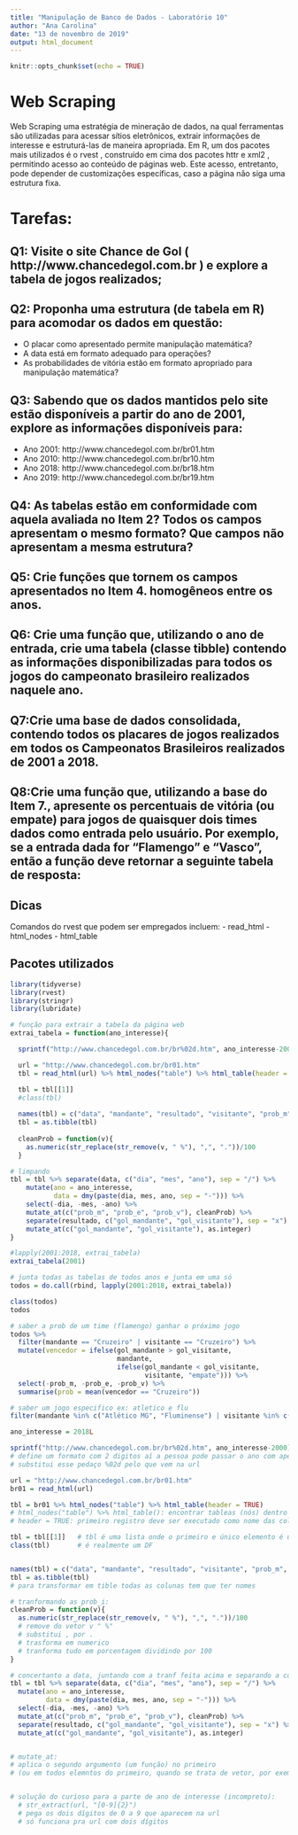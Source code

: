 ```yaml
---
title: "Manipulação de Banco de Dados - Laboratório 10"
author: "Ana Carolina"
date: "13 de novembro de 2019"
output: html_document
---
```


```r
knitr::opts_chunk$set(echo = TRUE)
```

# Web Scraping
Web Scraping uma estratégia de mineração de dados, na qual ferramentas são utilizadas para acessar sítios eletrônicos, extrair informações de interesse e estruturá-las de maneira apropriada. Em R, um dos pacotes mais utilizados é o rvest , construído em cima dos pacotes httr e xml2 , permitindo acesso ao conteúdo de páginas web. Este acesso, entretanto, pode depender de customizações específicas, caso a página não siga uma estrutura fixa.

# Tarefas: 

## Q1:  Visite o site Chance de Gol ( http://www.chancedegol.com.br ) e explore a tabela de jogos realizados;

## Q2:  Proponha uma estrutura (de tabela em R) para acomodar os dados em questão:
  - O placar como apresentado permite manipulação matemática?
  - A data está em formato adequado para operações?
  - As probabilidades de vitória estão em formato apropriado para manipulação matemática?

## Q3: Sabendo que os dados mantidos pelo site estão disponíveis a partir do ano de 2001, explore as informações disponíveis para:
  - Ano 2001: http://www.chancedegol.com.br/br01.htm
  - Ano 2010: http://www.chancedegol.com.br/br10.htm
  - Ano 2018: http://www.chancedegol.com.br/br18.htm
  - Ano 2019: http://www.chancedegol.com.br/br19.htm

## Q4: As tabelas estão em conformidade com aquela avaliada no Item 2? Todos os campos apresentam o mesmo formato? Que campos não apresentam a mesma estrutura?

## Q5: Crie funções que tornem os campos apresentados no Item 4. homogêneos entre os anos.

## Q6: Crie uma função que, utilizando o ano de entrada, crie uma tabela (classe tibble) contendo as informações disponibilizadas para todos os jogos do campeonato brasileiro realizados naquele ano.

## Q7:Crie uma base de dados consolidada, contendo todos os placares de jogos realizados em todos os Campeonatos Brasileiros realizados de 2001 a 2018.

## Q8:Crie uma função que, utilizando a base do Item 7., apresente os percentuais de vitória (ou empate) para jogos de quaisquer dois times dados como entrada pelo usuário. Por exemplo, se a entrada dada for “Flamengo” e “Vasco”, então a função deve retornar a seguinte tabela de resposta:

## Dicas
Comandos do rvest que podem ser empregados incluem:
  - read_html
  - html_nodes
  - html_table

## Pacotes utilizados
```r
library(tidyverse)
library(rvest)
library(stringr)
library(lubridate)
```

```r
# função para extrair a tabela da página web 
extrai_tabela = function(ano_interesse){

  sprintf("http://www.chancedegol.com.br/br%02d.htm", ano_interesse-2000)  

  url = "http://www.chancedegol.com.br/br01.htm"
  tbl = read_html(url) %>% html_nodes("table") %>% html_table(header = TRUE)

  tbl = tbl[[1]]  
  #class(tbl)
  
  names(tbl) = c("data", "mandante", "resultado", "visitante", "prob_m", "prob_e", "prob_v")
  tbl = as.tibble(tbl)
  
  cleanProb = function(v){
    as.numeric(str_replace(str_remove(v, " %"), ",", "."))/100  
  }

# limpando     
tbl = tbl %>% separate(data, c("dia", "mes", "ano"), sep = "/") %>%
    mutate(ano = ano_interesse, 
           data = dmy(paste(dia, mes, ano, sep = "-"))) %>% 
    select(-dia, -mes, -ano) %>%
    mutate_at(c("prob_m", "prob_e", "prob_v"), cleanProb) %>%
    separate(resultado, c("gol_mandante", "gol_visitante"), sep = "x") %>%
    mutate_at(c("gol_mandante", "gol_visitante"), as.integer)
}

#lapply(2001:2018, extrai_tabela)
extrai_tabela(2001)

# junta todas as tabelas de todos anos e junta em uma só 
todos = do.call(rbind, lapply(2001:2018, extrai_tabela))

class(todos)
todos
```

```r
# saber a prob de um time (flamengo) ganhar o próximo jogo 
todos %>% 
  filter(mandante == "Cruzeiro" | visitante == "Cruzeiro") %>%
  mutate(vencedor = ifelse(gol_mandante > gol_visitante, 
                           mandante, 
                           ifelse(gol_mandante < gol_visitante,
                                  visitante, "empate"))) %>%
  select(-prob_m, -prob_e, -prob_v) %>%
  summarise(prob = mean(vencedor == "Cruzeiro"))

# saber um jogo especifico ex: atletico e flu
filter(mandante %in% c("Atlético MG", "Fluminense") | visitante %in% c("Atlético MG", "Fluminense")) 
```

```r
ano_interesse = 2018L

sprintf("http://www.chancedegol.com.br/br%02d.htm", ano_interesse-2000)  
# define um formato com 2 digitos aí a pessoa pode passar o ano com apensas 1 ou 2 dígitos 
# substitui esse pedaço %02d pelo que vem na url 

url = "http://www.chancedegol.com.br/br01.htm"
br01 = read_html(url)

tbl = br01 %>% html_nodes("table") %>% html_table(header = TRUE)
# html_nodes("table") %>% html_table(): encontrar tableas (nós) dentro da página e trazer para o r 
# header = TRUE: primeiro registro deve ser executado como nome das colunas 

tbl = tbl[[1]]   # tbl é uma lista onde o primeiro e único elemento é um data frame e quero esse data frame
class(tbl)       # é realmente um DF


names(tbl) = c("data", "mandante", "resultado", "visitante", "prob_m", "prob_e", "prob_v")
tbl = as.tibble(tbl)
# para transformar em tible todas as colunas tem que ter nomes 
```

```r
# tranformando as prob_i: 
cleanProb = function(v){
  as.numeric(str_replace(str_remove(v, " %"), ",", "."))/100  
  # remove do vetor v " %"
  # substitui , por . 
  # trasforma em numerico
  # tranforma tudo em porcentagem dividindo por 100
}

# concertanto a data, juntando com a tranf feita acima e separando a coluna de resultado em duas col de inteiros: 
tbl = tbl %>% separate(data, c("dia", "mes", "ano"), sep = "/") %>%
  mutate(ano = ano_interesse, 
         data = dmy(paste(dia, mes, ano, sep = "-"))) %>% 
  select(-dia, -mes, -ano) %>%
  mutate_at(c("prob_m", "prob_e", "prob_v"), cleanProb) %>%
  separate(resultado, c("gol_mandante", "gol_visitante"), sep = "x") %>%
  mutate_at(c("gol_mandante", "gol_visitante"), as.integer)


# mutate_at: 
# aplica o segundo argumento (um função) no primeiro 
# (ou em todos elemntos do primeiro, quando se trata de vetor, por exemplo) 


# solução do curioso para a parte de ano de interesse (incompreto): 
  # str_extract(url, "[0-9]{2}") 
  # pega os dois dígitos de 0 a 9 que aparecem na url 
  # só funciona pra url com dois dígitos 

```
